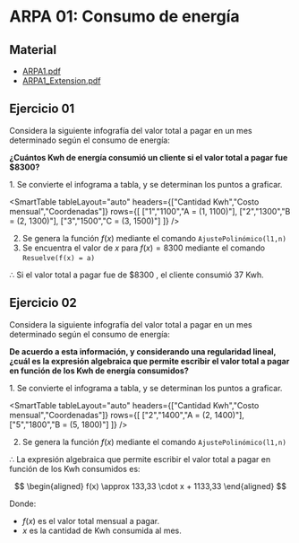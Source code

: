 # ARPA 01: Consumo de energía

## Material

- [ARPA1.pdf](/inacap/mvfm01/docs/ARPA11.pdf)
- [ARPA1_Extension.pdf](/inacap/mvfm01/docs/ARPA11_Extension.pdf)

## Ejercicio 01
Considera la siguiente infografía del valor total a pagar en un mes determinado según el consumo de energía:

<SmartFigure
	id="ejercicio-01"
	src="/inacap/mvfm01/images/fig01.png"
	alt="Consumo de energía"
	caption="Consumo de energía"
	size="medium"
/>

**¿Cuántos Kwh de energía consumió un cliente si el valor total a pagar fue $8300?**

<Solution>
1. Se convierte el infograma a tabla, y se determinan los puntos a graficar.

<SmartTable
  tableLayout="auto"
  headers={["Cantidad Kwh","Costo mensual","Coordenadas"]}
  rows={[
    ["1","1100","A = (1, 1100)"],
    ["2","1300","B = (2, 1300)"],
    ["3","1500","C = (3, 1500)"]
  ]}
/>

2. Se genera la función $f(x)$ mediante el comando `AjustePolinómico(l1,n)`
3. Se encuentra el valor de $x$ para $f(x) = 8300$ mediante el comando `Resuelve(f(x) = a)`

<SmartFigure
	src="/inacap/mvfm01/images/fig03.png"
	alt="Gráfica consumo de energia"
	caption="Gráfica consumo de energia"
	lightbox={true}
	size="large"
/>


$\therefore$ Si el valor total a pagar fue de \$$8300$ , el cliente consumió $37$ Kwh.
</Solution>

## Ejercicio 02
Considera la siguiente infografía del valor total a pagar en un mes determinado según el consumo de energía:

<SmartFigure
	id="ejercicio-02"
	src="/inacap/mvfm01/images/fig02.png"
	alt="Consumo de energía"
	caption="Consumo de energía"
	size="large"
/>

**De acuerdo a esta información, y considerando una regularidad lineal, ¿cuál es la expresión algebraica que permite escribir el valor total a pagar en función de los Kwh de energía consumidos?**

<Solution>
1. Se convierte el infograma a tabla, y se determinan los puntos a graficar.

<SmartTable
  tableLayout="auto"
  headers={["Cantidad Kwh","Costo mensual","Coordenadas"]}
  rows={[
    ["2","1400","A = (2, 1400)"],
    ["5","1800","B = (5, 1800)"]
  ]}
/>

2. Se genera la función $f(x)$ mediante el comando `AjustePolinómico(l1,n)`

<SmartFigure
	src="/inacap/mvfm01/images/fig04.png"
	alt="Gráfica consumo de energía"
	caption="Gráfica consumo de energía"
	lightbox={true}
	size="large"
/>

$\therefore$ La expresión algebraica que permite escribir el valor total a pagar en función de los Kwh consumidos es:

$$
\begin{aligned}
    f(x) \approx 133,33 \cdot x + 1133,33
\end{aligned}
$$

Donde:

- $f(x)$ es el valor total mensual a pagar.
- $x$ es la cantidad de Kwh consumida al mes.
</Solution>